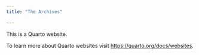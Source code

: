 ```yaml
---
title: "The Archives"

---
```


This is a Quarto website.

To learn more about Quarto websites visit <https://quarto.org/docs/websites>.
